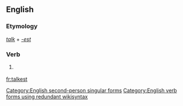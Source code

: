 ==English==

===Etymology===
''[[talk]]'' + ''[[-est]]''

===Verb===
{{en-verb form}}

# {{context|archaic|lang=en}} {{form of|Second-person singular simple present form|talk|lang=en}}

[[Category:English second-person singular forms]]
[[Category:English verb forms using redundant wikisyntax]]

[[fr:talkest]]